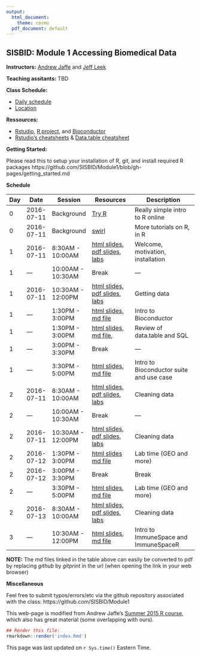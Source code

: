 ```yaml
---
output:
  html_document:
    theme: cosmo
  pdf_document: default
---
```


## SISBID: Module 1 Accessing Biomedical Data

**Instructors:** [Andrew Jaffe](http://www.aejaffe.com/) and [Jeff Leek](http://www.jtleek.com/)

**Teaching assitants:** TBD
<!-- [Jean Morrison](http://students.washington.edu/jeanm5/) and [Brian Williamson](http://students.washington.edu/brianw26/) -->


**Class Schedule:**

* [Daily schedule](http://www.biostat.washington.edu/suminst/sisbid/schedule)
* [Location](http://www.biostat.washington.edu/suminst/sisbid/maps)


**Ressources:**


* [Rstudio](http://www.rstudio.com/), [R project](http://www.r-project.org/), and [Bioconductor](http://bioconductor.org/)
* [Rstudio's cheatsheets](http://www.rstudio.com/resources/cheatsheets/) & [Data.table cheatsheet](https://s3.amazonaws.com/assets.datacamp.com/img/blog/data+table+cheat+sheet.pdf)

**Getting Started:**

Please read this to setup your installation of R, git, and install required R packages
https://github.com/SISBID/Module1/blob/gh-pages/getting_started.md

**Schedule**


| Day  | Date  |  Session | Resources  |  Description |
|----|------------|--------------|-------------------------|--------------------------------------|
| 0  | 2016-07-11  | Background  | [Try R](http://tryr.codeschool.com/)  | Really simple intro to R online  |
| 0  | 2016-07-11  | Background | [swirl](http://swirlstats.com/)  | More tutorials on R, in R  |
|1 | 2016-07-11 | 8:30AM - 10:00AM | [html slides](lecture_notes/session1.html), [pdf slides](lecture_notes/session1.pdf), [labs](https://github.com/SISBID/Module1/tree/gh-pages/labs) | Welcome, motivation, installation |
|1 | --- | 10:00AM - 10:30AM | Break | --- |
|1 | 2016-07-11 | 10:30AM - 12:00PM | [html slides](https://slides.com/jeffleek/sisbid-m1-d1), [pdf slides](https://dl.dropbox.com/s/kpf7yidry8ywkbf/sisbid-m1-d1.pdf), [labs](https://github.com/SISBID/Module1/tree/gh-pages/labs) | Getting data |
|1 | --- | 1:30PM - 3:00PM | [html slides](lecture_notes/Bioconductor_intro.html), [md file](https://github.com/SISBID/Module1/blob/gh-pages/lecture_notes/Bioconductor_intro.md) | Intro to Bioconductor |
|1 | --- | 1:30PM - 3:00PM | [html slides](lecture_notes/data_manipulation_review.html), [md file](https://github.com/SISBID/Module1/blob/gh-pages/lecture_notes/data_manipulation_review.md), | Review of data.table and SQL |
|1 | --- | 3:00PM - 3:30PM | Break | --- |
|1 | --- | 3:30PM - 5:00PM | [html slides](lecture_notes/Bioconductor_intro.html), [md file](https://github.com/SISBID/Module1/blob/gh-pages/lecture_notes/Bioconductor_intro.md) | Intro to Bioconductor suite and use case |
|2 | 2016-07-11 | 8:30AM - 10:00AM | [html slides](https://slides.com/jeffleek/sisbid-m1-d2), [pdf slides](https://dl.dropbox.com/s/q29sspevqn3h2jk/sisbid-m1-d2.pdf), [labs](https://github.com/SISBID/Module1/tree/gh-pages/labs) | Cleaning data |
|2 | --- | 10:00AM - 10:30AM | Break | --- |
|2 | 2016-07-11 | 10:30AM - 12:00PM | [html slides](https://slides.com/jeffleek/sisbid-m1-d2), [pdf slides](https://dl.dropbox.com/s/q29sspevqn3h2jk/sisbid-m1-d2.pdf), [labs](https://github.com/SISBID/Module1/tree/gh-pages/labs) | Cleaning data |
|2 | 2016-07-12 | 1:30PM - 3:00PM | [html slides](lecture_notes/Lab_Searching_GEO.html) [md file](https://github.com/SISBID/Module1/blob/gh-pages/lecture_notes/Lab_Searching_GEO.md) | Lab time (GEO and more) |
|2 | 2016-07-12 | 3:00PM - 3:30PM | Break | Break |
|2 | --- | 3:30PM - 5:00PM | [html slides](lecture_notes/Lab_Searching_GEO.html), [md file](https://github.com/SISBID/Module1/blob/gh-pages/lecture_notes/Lab_Searching_GEO.md) | Lab time (GEO and more) |
|2 | 2016-07-13 | 8:30AM - 10:00AM | [html slides](https://slides.com/jeffleek/sisbid-m1-d3), [pdf slides](https://dl.dropbox.com/s/m8r6cid58fbnk39/sisbid-m1-d3.pdf), [labs](https://github.com/SISBID/Module1/tree/gh-pages/labs) | Cleaning data |
|3 | --- | 10:30AM - 12:00PM | [html slides](lecture_notes/ImmuneSpaceR.html), [md file](https://github.com/SISBID/Module1/blob/gh-pages/lecture_notes/ImmuneSpaceR.md) | Intro to ImmuneSpace and ImmuneSpaceR |

**NOTE:** The md files linked in the table above can easily be converted to pdf by replacing *github* by *gitprint* in the url (when opening the link in your web browser)

<!-- Add links to the rest of the material as we go



-->

**Miscellaneous**

Feel free to submit typos/errors/etc via the github repository associated with the class: 
https://github.com/SISBID/Module1

This web-page is modified from Andrew Jaffe's [Summer 2015 R course](http://www.aejaffe.com/summerR_2015/), which also has great material (some overlapping with ours).

```r
## Render this file:
rmarkdown::render('index.Rmd')
```

This page was last updated on `r Sys.time()` Eastern Time.
